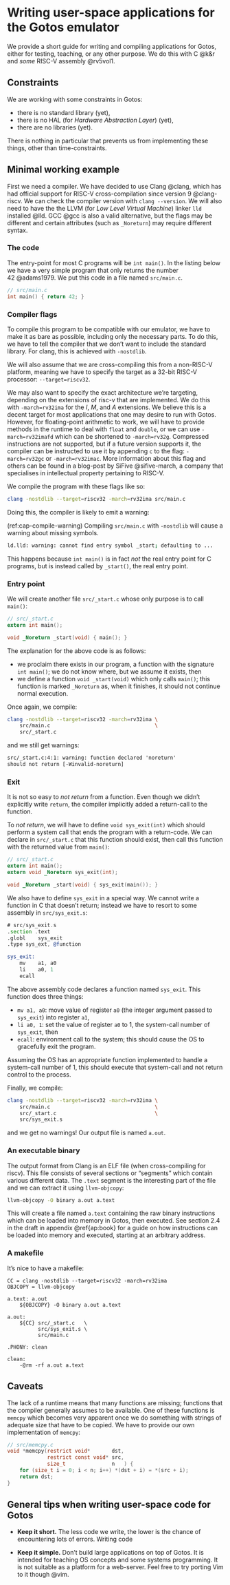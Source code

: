 # Writing user-space applications for the Gotos emulator {#ap:user-space}

We provide a short guide for writing and compiling applications for Gotos, either for testing, teaching, or any other purpose.
We do this with C\ @k&r and *some* RISC-V assembly\ @rv5vol1.

## Constraints

We are working with some constraints in Gotos:

- there is no standard library (yet),
- there is no HAL (for *Hardware Abstraction Layer*) (yet),
- there are no libraries (yet).

There is nothing in particular that prevents us from implementing these things, other than time-constraints.

## Minimal working example

First we need a compiler.
We have decided to use Clang\ @clang, which has had official support for RISC-V cross-compilation since version 9\ @clang-riscv.
We can check the compiler version with `clang --version`.
We will also need to have the the LLVM (for *Low Level Virtual Machine*) linker `lld` installed\ @lld.
GCC\ @gcc is also a valid alternative, but the flags may be different and certain attributes (such as `_Noreturn`) may require different syntax.

### The code

The entry-point for most C programs will be `int main()`.
In the listing below we have a very simple program that only returns the number 42\ @adams1979.
We put this code in a file named `src/main.c`.

```.c
// src/main.c
int main() { return 42; }
```

### Compiler flags

To compile this program to be compatible with our emulator, we have to make it as bare as possible, including only the necessary parts.
To do this, we have to tell the compiler that we don't want to include the standard library.
For clang, this is achieved with `-nostdlib`.

We will also assume that we are cross-compiling this from a non-RISC-V platform, meaning we have to specify the target as a 32-bit RISC-V processor: `--target=riscv32`.

We may also want to specify the exact architecture we're targeting, depending on the extensions of risc-v that are implemented.
We do this with `-march=rv32ima` for the *I*, *M*, and *A* extensions.
We believe this is a decent target for most applications that one may desire to run with Gotos.
However, for floating-point arithmetic to work, we will have to provide methods in the runtime to deal with `float` and `double`, or we can use `-march=rv32imafd` which can be shortened to `-march=rv32g`.
Compressed instructions are not supported, but if a future version supports it, the compiler can be instructed to use it by appending `c` to the flag: `-march=rv32gc` or `-march=rv32imac`.
More information about this flag and others can be found in a blog-post by SiFive\ @sifive-march, a company that specialises in intellectual property pertaining to RISC-V.

We compile the program with these flags like so:

```.sh
clang -nostdlib --target=riscv32 -march=rv32ima src/main.c
```

Doing this, the compiler is likely to emit a warning:

(ref:cap-compile-warning) Compiling `src/main.c` with `-nostdlib` will cause a warning about missing symbols.

```.sh
ld.lld: warning: cannot find entry symbol _start; defaulting to ...
```

This happens because `int main()` is in fact *not* the real entry point for C programs, but is instead called by `_start()`, the real entry point.

### Entry point

We will create another file `src/_start.c` whose only purpose is to call `main()`:

```.c
// src/_start.c
extern int main();

void _Noreturn _start(void) { main(); }
```

The explanation for the above code is as follows:

- we proclaim there exists in our program, a function with the signature `int main()`; we do not know where, but we assume it exists, then
- we define a function `void _start(void)` which only calls `main()`; this function is marked `_Noreturn` as, when it finishes, it should not continue normal execution.

Once again, we compile:

```.sh
clang -nostdlib --target=riscv32 -march=rv32ima \
    src/main.c                                  \
    src/_start.c
```

and we still get warnings:

```.txt
src/_start.c:4:1: warning: function declared 'noreturn'
should not return [-Winvalid-noreturn]
```

### Exit

It is not so easy to *not return* from a function.
Even though we didn't explicitly write `return`, the compiler implicitly added a return-call to the function.

To *not return*, we will have to define `void sys_exit(int)` which should perform a system call that ends the program with a return-code.
We can declare in `src/_start.c` that this function should exist, then call this function with the returned value from `main()`:

```.c
// src/_start.c
extern int main();
extern void _Noreturn sys_exit(int);

void _Noreturn _start(void) { sys_exit(main()); }
```

We also have to define `sys_exit` in a special way.
We cannot write a function in C that doesn't return; instead we have to resort to some assembly in `src/sys_exit.s`:

```.asm
# src/sys_exit.s
.section .text
.globl    sys_exit
.type sys_ext, @function

sys_exit:
    mv    a1, a0
    li    a0, 1
    ecall
```

The above assembly code declares a function named `sys_exit`.
This function does three things:

- `mv a1, a0`: move value of register `a0` (the integer argument passed to `sys_exit`) into register `a1`,
- `li a0, 1`: set the value of register `a0` to 1, the system-call number of `sys_exit`, then
- `ecall`: environment call to the system; this should cause the OS to gracefully exit the program.

Assuming the OS has an appropriate function implemented to handle a system-call number of 1, this should execute that system-call and not return control to the process.

Finally, we compile:

```.sh
clang -nostdlib --target=riscv32 -march=rv32ima \
    src/main.c                                  \
    src/_start.c                                \
    src/sys_exit.s
```

and we get no warnings!
Our output file is named `a.out`.

### An executable binary

The output format from Clang is an ELF file (when cross-compiling for riscv).
This file consists of several sections or "segments" which contain various different data.
The `.text` segment is the interesting part of the file and we can extract it using `llvm-objcopy`:

```.sh
llvm-objcopy -O binary a.out a.text
```

This will create a file named `a.text` containing the raw binary instructions which can be loaded into memory in Gotos, then executed.
See section 2.4 in the draft in appendix\ \@ref{ap:book} for a guide on how instructions can be loaded into memory and executed, starting at an arbitrary address.

### A makefile

It's nice to have a makefile:

```.Makefile
CC = clang -nostdlib --target=riscv32 -march=rv32ima
OBJCOPY = llvm-objcopy

a.text: a.out
    ${OBJCOPY} -O binary a.out a.text

a.out:
    ${CC} src/_start.c   \
          src/sys_exit.s \
          src/main.c

.PHONY: clean

clean:
    -@rm -rf a.out a.text
```

## Caveats

The lack of a runtime means that many functions are missing; functions that the compiler generally assumes to be available.
One of these functions is `memcpy` which becomes very apparent once we do something with strings of adequate size that have to be copied.
We have to provide our own implementation of `memcpy`:

```.c
// src/memcpy.c
void *memcpy(restrict void*       dst,
             restrict const void* src,
             size_t               n   ) {
    for (size_t i = 0; i < n; i++) *(dst + i) = *(src + i);
    return dst;
}
```

## General tips when writing user-space code for Gotos

- **Keep it short.**
  The less code we write, the lower is the chance of encountering lots of errors.
  Writing code

- **Keep it simple.**
  Don't build large applications on top of Gotos.
  It is intended for teaching OS concepts and some systems programming.
  It is not suitable as a platform for a web-server.
  Feel free to try porting Vim to it though\ @vim.
